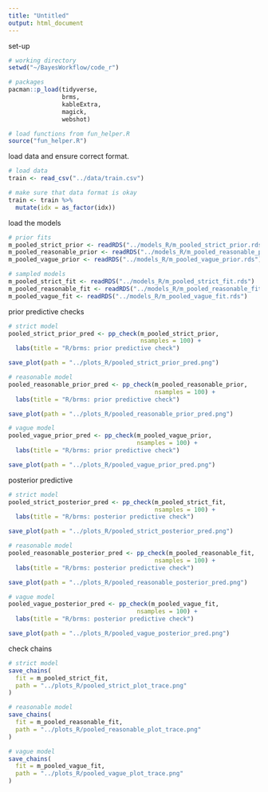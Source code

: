 ```yaml
---
title: "Untitled"
output: html_document
---
```


set-up

```r

# working directory 
setwd("~/BayesWorkflow/code_r")

# packages
pacman::p_load(tidyverse, 
               brms,
               kableExtra, 
               magick, 
               webshot)

# load functions from fun_helper.R
source("fun_helper.R")

```

load data and ensure correct format.

```r

# load data
train <- read_csv("../data/train.csv")

# make sure that data format is okay
train <- train %>%
  mutate(idx = as_factor(idx))

```

load the models

```r

# prior fits
m_pooled_strict_prior <- readRDS("../models_R/m_pooled_strict_prior.rds")
m_pooled_reasonable_prior <- readRDS("../models_R/m_pooled_reasonable_prior.rds")
m_pooled_vague_prior <- readRDS("../models_R/m_pooled_vague_prior.rds")

# sampled models
m_pooled_strict_fit <- readRDS("../models_R/m_pooled_strict_fit.rds")
m_pooled_reasonable_fit <- readRDS("../models_R/m_pooled_reasonable_fit.rds")
m_pooled_vague_fit <- readRDS("../models_R/m_pooled_vague_fit.rds")

```


prior predictive checks

```r

# strict model 
pooled_strict_prior_pred <- pp_check(m_pooled_strict_prior, 
                                     nsamples = 100) +
  labs(title = "R/brms: prior predictive check") 

save_plot(path = "../plots_R/pooled_strict_prior_pred.png")

# reasonable model
pooled_reasonable_prior_pred <- pp_check(m_pooled_reasonable_prior, 
                                         nsamples = 100) + 
  labs(title = "R/brms: prior predictive check")

save_plot(path = "../plots_R/pooled_reasonable_prior_pred.png")

# vague model
pooled_vague_prior_pred <- pp_check(m_pooled_vague_prior, 
                                    nsamples = 100) + 
  labs(title = "R/brms: prior predictive check")

save_plot(path = "../plots_R/pooled_vague_prior_pred.png")

```

posterior predictive

```r

# strict model 
pooled_strict_posterior_pred <- pp_check(m_pooled_strict_fit, 
                                         nsamples = 100) + 
  labs(title = "R/brms: posterior predictive check") 

save_plot(path = "../plots_R/pooled_strict_posterior_pred.png")

# reasonable model
pooled_reasonable_posterior_pred <- pp_check(m_pooled_reasonable_fit, 
                                         nsamples = 100) +
  labs(title = "R/brms: posterior predictive check")

save_plot(path = "../plots_R/pooled_reasonable_posterior_pred.png")

# vague model
pooled_vague_posterior_pred <- pp_check(m_pooled_vague_fit, 
                                    nsamples = 100) + 
  labs(title = "R/brms: posterior predictive check")

save_plot(path = "../plots_R/pooled_vague_posterior_pred.png")

```

check chains

```r

# strict model
save_chains(
  fit = m_pooled_strict_fit,
  path = "../plots_R/pooled_strict_plot_trace.png"
)

# reasonable model
save_chains(
  fit = m_pooled_reasonable_fit,
  path = "../plots_R/pooled_reasonable_plot_trace.png"
)

# vague model
save_chains(
  fit = m_pooled_vague_fit,
  path = "../plots_R/pooled_vague_plot_trace.png"
)

```

